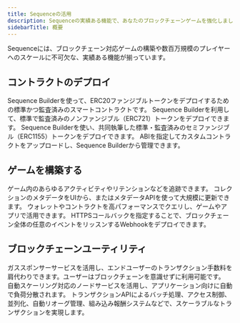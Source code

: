 ```yaml
---
title: Sequenceの活用
description: Sequenceの実績ある機能で、あなたのブロックチェーンゲームを強化しましょう。監査済みコントラクトのデプロイ、NFTメタデータの管理、web3アクティビティの追跡、トランザクション管理、Webhookへの接続も簡単です。ユーザーのためのガス代抽象化やノードインフラの管理も簡単に行えます。
sidebarTitle: 概要
---
```


Sequenceには、ブロックチェーン対応ゲームの構築や数百万規模のプレイヤーへのスケールに不可欠な、実績ある機能が揃っています。

## コントラクトのデプロイ

<CardGroup cols={2}>
  <Card title="ERC20" icon="coins" href="/solutions/collectibles/contracts/deploy-ERC20-currency">
    Sequence Builderを使って、ERC20ファンジブルトークンをデプロイするための標準かつ監査済みのスマートコントラクトです。
  </Card>

  <Card title="ERC721" icon="image" href="/solutions/collectibles/contracts/deploy-an-item-collection">
    Sequence Builderを利用して、標準で監査済みのノンファンジブル（ERC721）トークンをデプロイできます。
  </Card>

  <Card title="ERC1155" icon="layer-group" href="/solutions/collectibles/contracts/deploy-an-item-collection">
    Sequence Builderを使い、共同執筆した標準・監査済みのセミファンジブル（ERC1155）トークンをデプロイできます。
  </Card>

  <Card title="任意のコントラクトをリンク" icon="link" href="/solutions/builder/contracts">
    ABIを指定してカスタムコントラクトをアップロードし、Sequence Builderから管理できます。
  </Card>
</CardGroup>

## ゲームを構築する

<CardGroup cols={2}>
  <Card title="Analytics" icon="chart-line" href="/solutions/builder/analytics">
    ゲーム内のあらゆるアクティビティやリテンションなどを追跡できます。
  </Card>

  <Card title="メタデータ管理" icon="database" href="/solutions/collectibles/metadata">
    コレクションのメタデータをUIから、またはメタデータAPIを使って大規模に更新できます。
  </Card>

  <Card title="Indexer" icon="magnifying-glass" href="/solutions/builder/indexer">
    ウォレットやコントラクトを高パフォーマンスでクエリし、ゲームやアプリで活用できます。
  </Card>

  <Card title="Webhooks" icon="bell" href="/solutions/builder/webhooks">
    HTTPSコールバックを指定することで、ブロックチェーン全体の任意のイベントをリッスンするWebhookをデプロイできます。
  </Card>
</CardGroup>

## ブロックチェーンユーティリティ

<CardGroup cols={2}>
  <Card title="ガススポンサーシップ" icon="gas-pump" href="/solutions/builder/gas-tank">
    ガススポンサーサービスを活用し、エンドユーザーのトランザクション手数料を肩代わりできます。ユーザーはブロックチェーンを意識せずに利用可能です。
  </Card>

  <Card title="ノードゲートウェイ" icon="server" href="/solutions/builder/node-gateway">
    自動スケーリング対応のノードサービスを活用し、アプリケーション向けに自動で負荷分散されます。
  </Card>

  <Card title="Sidekick" icon="user" href="/solutions/sidekick/overview">
    トランザクションAPIによるバッチ処理、アクセス制御、並列化、自動リオーグ管理、組み込み報酬システムなどで、スケーラブルなトランザクションを実現します。
  </Card>
</CardGroup>